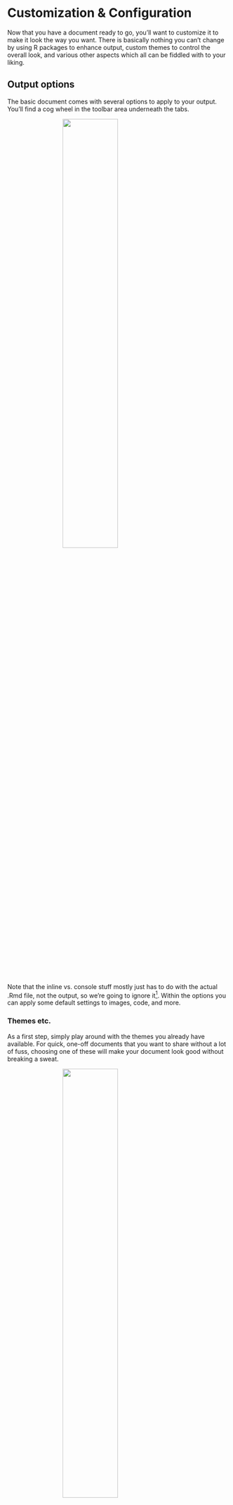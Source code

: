 # Customization & Configuration

Now that you have a document ready to go, you'll want to customize it to make it look the way you want.  There is basically nothing you can't change by using R packages to enhance output, custom themes to control the overall look, and various other aspects which all can be fiddled with to your liking.


## Output options

The basic document comes with several options to apply to your output.  You'll find a cog wheel in the toolbar area underneath the tabs.

<img src="img/knitr_output_opts.png" style="display:block; margin: 0 auto;" width='50%'>

Note that the inline vs. console stuff mostly just has to do with the actual .Rmd file, not the output, so we're going to ignore it[^inline]. Within the options you can apply some default settings to images, code, and more. 

### Themes etc.

As a first step, simply play around with the <span class="emph">themes</span> you already have available.  For quick, one-off documents that you want to share without a lot of fuss, choosing one of these will make your document look good without breaking a sweat.

<img src="img/theme_dropdown.png" style="display:block; margin: 0 auto;" width='50%'>

As another example, choose a new code style with the syntax highlighting.  If you have headings in your current document, go ahead and turn on table of contents.

For many of the documents you create, changing the defaults this way may be enough. So be familiar with your options.  

After making your selections, now see what has changed at the top of your document.  You might see something like the following.

<img src="img/selected_options.png" style="display:block; margin: 0 auto;" width='50%'>


I'm sure you've been wondering at this point, so what is that stuff anyway?  That is <span class="emph">YAML</span>.<span class="marginnote">[YAML](https://en.wikipedia.org/wiki/YAML) used to stand for Yet Another Markup Language, and now stands for YAML Aint Markup Language, presumably for reasons no one but the developers care about.</span>  So let's see what's going on.


## YAML

For the purposes of starting out, all you really need to know is that YAML is like configuration code for your document.  You can see that it specifies what the output is, and whatever options you selected previously.  You can change the title, add a date etc.  There is a lot of other stuff too.  Here is the YAML for this document.

<img src="img/yaml.png" style="display:block; margin: 0 auto;" width='100%' height='150%'>

Clearly, there is a lot to play with, but it will depend on the type of document you're doing.  For example, the `always_allow_html: yes` is pointless for an HTML document, but would allow certain things to be (very likely poorly) attempted in a PDF or Word document.  Other options *only* make sense for bookdown documents.

There a lot more available too, as YAML is a programming syntax all its own, so how deep you want to get into it is up to you.  The best way, just like learning R Markdown generally, is to simply see what others do and apply it to your own document.  It may take a bit of trial and error, but you'll eventually get the hang of it.

## HTML & CSS

### HTML

Knowing some basic HTML can add little things to your document to make it look better.  As a minimal example, here is a plot followed by text.


```r
mgcv::gamSim(verbose = F) %>% 
  modelr::add_predictions(., model=mgcv::gam(y~s(x2), data=.)) %>% 
  plot_ly(x=~x2, y=~y) %>% 
  add_lines(color=I(palettes$orange$complementary[2]), showlegend=F, opacity=.5) %>% 
  add_lines(y=~pred, color=I(palettes$orange$orange), showlegend=F) %>% 
  theme_plotly()
```

Even with a return line between this line you are reading and the plot, this text is smack against it. I do not prefer this.


This fix is easy, just add `<br>` after the R chunk that creates the plot to add a line break.

```r
mgcv::gamSim(verbose = F) %>% 
  modelr::add_predictions(., model=mgcv::gam(y~s(x2), data=.)) %>% 
  plot_ly(x=~x2, y=~y) %>% 
  add_lines(color=I(palettes$orange$complementary[2]), showlegend=F, opacity=.5) %>% 
  add_lines(y=~pred, color=I(palettes$orange$orange), showlegend=F) %>% 
  theme_plotly()
```

<br>

This text has some room to breathe.  Alternatively, I could use <span class="pack">htmltools</span> and put `br()` in the code after the plot.  Possibly the best option would be to change the CSS regarding images so that they all have a bit of a margin around them.

<span class='myclass' style="color:#66023C; font-size:150%; font-weight:600">This sentence is tyrian purple, bold, and has bigger font because I put `<span style='color:#66023C; font-size:150%; font-weight:600'>` before it and `</span>` after it.</span>


Say you want to center and resize an image.  Basic Markdown is too limited to do much more than display the image, so use some HTML instead.

Here is the basic markdown image.

`![](img/R.ico)`

![](img/R.ico)

A little more functionality has been added to the default approach, such that you can add some options in the following manner (no spaces!).

`![](img/R.ico){width=25%}`

![](img/R.ico){width=25%}


Next we use HTML instead.  This will produce a centered image that is slightly smaller.

`<img src="img/R.ico" style="display: block; margin: 0 auto;" width=40px>`

<img src="img/R.ico" style="display:block; margin: 0 auto;" width=40px>

While the `src` and `width` are self-explanatory, the style part is where you can do one-off CSS styling, which we'll talk about next.  In this example, it serves to center the image. Taking `display: block` out and changing the margins to 0 will default to left-alignment within the part of the page (container) the image resides in.

`<img src="img/R.ico" style="margin: 0 0;" width=40px>`

<img src="img/R.ico" style="margin: 0 0;" width=40px>


The next thing you'll want to do is hone your ASCII art skills, because sometimes that's the best way to display an image, like this ocean sunset.


```
           ^^                   @@@@@@@@@
      ^^       ^^            @@@@@@@@@@@@@@@
                           @@@@@@@@@@@@@@@@@@              ^^
                          @@@@@@@@@@@@@@@@@@@@
~~~~ ~~ ~~~~~ ~~~~~~~~ ~~ &&&&&&&&&&&&&&&&&&&& ~~~~~~~ ~~~~~~~~~~~ ~~~
~         ~~   ~  ~       ~~~~~~~~~~~~~~~~~~~~ ~       ~~     ~~ ~
  ~      ~~      ~~ ~~ ~~  ~~~~~~~~~~~~~ ~~~~  ~     ~~~    ~ ~~~  ~ ~~
  ~  ~~     ~         ~      ~~~~~~  ~~ ~~~       ~~ ~ ~~  ~~ ~
~  ~       ~ ~      ~           ~~ ~~~~~~  ~      ~~  ~             ~~
      ~             ~        ~      ~      ~~   ~             ~

```




### CSS


Recall the style section in some of the HTML examples above. For example, the part `style='color:#66023C; font-size:150%; font-weight:600'` changed the font.  <span class="marginnote"> **CSS** stands for **c**ascading **s**tyle **s**heets</span>It's actually CSS, and if we need to do the same thing each time, we can take an alternative approach to creating a style that would apply the same settings to all objects of the same class or HTML tag throughout the document.

The first step is to create a `*.css` file that your R Markdown document can refer to. Let's say we want to make every link <span style='color:dodgerblue'>dodgerblue</span>.  Links in HTML are tagged with the letter **`a`**, and to insert a link with HTML you can do something like:

```
<a href='https://m-clark.github.io>wowee zowee!</a>
```

It would look like this: <a href='https://m-clark.github.io'>wowee zowee!</a>.  If we want to change the color from the default setting for all links, we go into our CSS file.

```css
a {
  color: dodgerblue;
}
```

Now our links would look like this: <a href='https://m-clark.github.io' style="color:dodgerblue">wowee zowee!</a>

You can use hexadecimal, RGB and other representations of practically any color. CSS, like HTML, has a fairly simple syntax, but is very flexible and can do a ton of stuff you wouldn't think of.  With experience and looking at other people's CSS, you'll pick up the basics.

Now that you have a CSS file. Note that you want to use it in the YAML section of your R Markdown document.

```yaml
output:
  html_document:
    css: mystyle.css
```

Now every link you create will be that color.  We could add a subtle background to it, make them bold or whatever.


```css
a {
  color: dodgerblue;
  background-color: #f2f2f2;
  font-weight: 800;
}
```

Now it becomes <a href='https://m-clark.github.io' style="color:dodgerblue; background: #f2f2f2;font-weight: 800;">wowee zowee!</a>. In a similar fashion, you could make images always display at 50% width by default.

```css
img {
  width: 50%;
}
```



### Custom classes

You can also create custom classes.  For example, all R functions in my documents are a specific color, as they are wrapped in a custom css class I created called 'func' as follows. <span class="marginnote">In CSS, tags like **a**, **table**, and **img**, have no marker, classes are denoted with **.classname**, and IDs are note with **#idname**.</span>

```css
.func {
  color: #007199;  
  font-weight: 500;
}
```

Then I can do `<span class="func">crossprod</span>` and the text of the function name, or any text of class func, will have the appropriate color and weight.


## Personal Templates

A common mantra in computer programming and beyond is DRY, or Don't Repeat Yourself.  If you start using R Markdown a lot, and there is a good chance of that, once you get some settings you use often, you'll not want to start from scratch, but simply reuse them.  While this can be done [formally](https://rmarkdown.rstudio.com/developer_document_templates.html) by creating an R package, it can also be as simple as saving a file that just has the YAML and maybe some <span class="pack">knitr</span> options specified, and starting from that file each time.  Same goes for CSS or other files you use often. 

Over time, these files and settings will grow, especially as you learn new options and want to tweak old.  In the end, you may have very little to do to make the document look great the first time you knit it!


## The Rabbit Hole Goes Deep

How much you want to get into customization is up to you.  Using the developer tools of any web browser allows you to inspect what anyone else has done as far as styling with CSS.  Here is an example of Chrome Developer Tools, which you can access through its menus.

<img src="img/chrome_dev.png" style="display:block; margin: 0 auto;" width=100% height=100%>

<br>

All browsers have this, making it easy to see exactly what's going on with any webpage.


For some of you, if you aren't careful, you'll spend an afternoon on an already finished document trying to make it look perfect.  It takes very little effort to make a great looking document with R Markdown.  Making it *perfect* is impossible.  You have been warned.

[^inline]: I haven't yet figured out the utility in having figures and output breaking up the flow of code and text along with everything else going on, especially since they'll be precisely where they need to be in the final product. Just my opinion though.